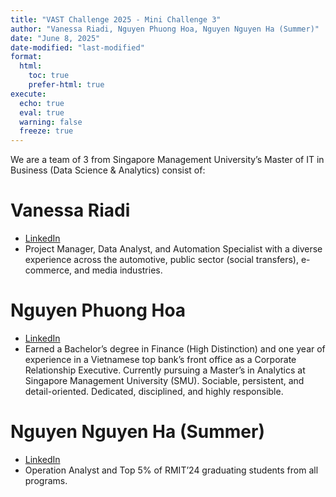 ```yaml
---
title: "VAST Challenge 2025 - Mini Challenge 3"
author: "Vanessa Riadi, Nguyen Phuong Hoa, Nguyen Nguyen Ha (Summer)"
date: "June 8, 2025"
date-modified: "last-modified"
format:
  html:
    toc: true
    prefer-html: true
execute: 
  echo: true
  eval: true
  warning: false
  freeze: true
---
```


We are a team of 3 from Singapore Management University's Master of IT in Business (Data Science & Analytics) consist of:

# Vanessa Riadi

-   [LinkedIn](https://www.linkedin.com/in/vanessariadi/)
-   Project Manager, Data Analyst, and Automation Specialist with a diverse experience across the automotive, public sector (social transfers), e-commerce, and media industries.

# Nguyen Phuong Hoa

-   [LinkedIn](https://www.linkedin.com/in/phuonghoangn/)
-   Earned a Bachelor’s degree in Finance (High Distinction) and one year of experience in a Vietnamese top bank’s front office as a Corporate Relationship Executive. Currently pursuing a Master's in Analytics at Singapore Management University (SMU). Sociable, persistent, and detail-oriented. Dedicated, disciplined, and highly responsible.

# Nguyen Nguyen Ha (Summer)

-   [LinkedIn](https://www.linkedin.com/in/nguyen-ha-nguyen-552752208/)
-   Operation Analyst and Top 5% of RMIT'24 graduating students from all programs.
